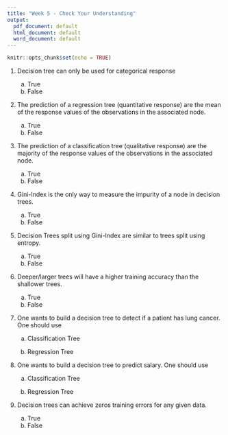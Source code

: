 ```yaml
---
title: "Week 5 - Check Your Understanding"
output:
  pdf_document: default
  html_document: default
  word_document: default
---
```


```r
knitr::opts_chunk$set(echo = TRUE)
```

1. Decision tree can only be used for categorical response
    
    a. True
    b. False
    
2.  The prediction of a regression tree (quantitative response) are the mean of the response values of the observations in the associated node. 
    
    a. True
    b. False

3. The prediction of a classification tree (qualitative response) are the majority of the response values of the observations in the associated node.
    
    a. True
    b. False

4. Gini-Index is the only way to measure the impurity of a node in decision trees. 
    
    a. True
    b. False

5. Decision Trees split using Gini-Index are similar to trees split using entropy. 
    
    a. True
    b. False

6. Deeper/larger trees will have a higher training accuracy than the shallower trees.  

    a. True
    b. False
    

7. One wants to build a decision tree to detect if a patient has lung cancer.  One should use

    a. Classification Tree
    
    b. Regression Tree
        

8. One wants to build a decision tree to predict salary.  One should use

    a. Classification Tree
    
    b. Regression Tree

9. Decision trees can achieve zeros training errors for any given data. 

    a. True
    b. False
    


    